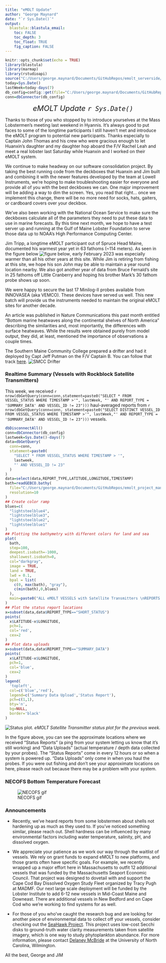 ```yaml
---
title: "eMOLT Update"
author: "George Maynard"
date: "`r Sys.Date()`"  
output: 
  blastula::blastula_email:
    toc: FALSE
    toc_depth: 3
    toc_float: TRUE
    fig_caption: FALSE
---
```


```r
knitr::opts_chunk$set(echo = TRUE)
library(blastula)
library(marmap)
library(rstudioapi)
source("C:/Users/george.maynard/Documents/GitHubRepos/emolt_serverside/API/API_header.R")
today=Sys.Date()
lastWeek=today-days(7)
db_config=config::get(file="C:/Users/george.maynard/Documents/GitHubRepos/emolt_serverside/API/config.yml")$dev_intranet
conn=dbConnector(db_config)
```

<center> 

<font size="5"> *eMOLT Update `r Sys.Date()` * </font>

</center>

Thanks to those of you who stopped by to introduce yourselves at the Mass Lobstermen's meeting last weekend in Hyannis. It's always good to put faces to some of the longtime participants I still haven't met and introduce the eMOLT program to potential new participants. Thanks especially to Captain John Thomas and his crew who were gracious enough to let Huanxin's daughter and my daughter hop aboard the F/V Rachel Leah and meet a real lobster last Saturday while Huanxin and I worked on their eMOLT system. 

We continue to make headway on our software consolidation project. By taking the best running code from the deckboxes that Huanxin and Jim built and combining it with the newer features developed by the team at Lowell Instruments, we're hoping to make troubleshooting easier for everyone and provide all of you with the best deckboxes we can. One major improvement will be adding a way to dim the screen. Yes, you read that right... once we implement this change, there will be no more need for socks, hats, gaiters, or cardboard covers over your deckbox. 

We've also been working with the National Ocean Service to make sure the deckboxes calculate all of the parameters they need to put these data to use in marine forecasts. By this time next month, we hope to have a test server up and running at the Gulf of Maine Lobster Foundation to serve those data up to NOAA's High Performance Computing Center. 

Jim Tripp, a longtime eMOLT participant out of Spruce Head Maine, documented his warmest year yet in 63 fathoms (~114 meters).  As seen in the figure below ![figure below](JT04.png), early February 2023 was especially warmer than 
all his other years at this site.  While Jim is retiring from fishing at this site, we hope his son John may be able to maintain a year round location nearby.
We also got another year of data from Bruce Fernald's site in 25 fathoms off Little Cranberry and hoping his brother Mark's 30 fathom probe shows up soon.

We were happy to secure the last 17 Minilog-II probes available from INNOVASEA (aka VEMCO).  These devices have served us well.  This new batch will provide us the instruments needed to maintain the original eMOLT sites for another decade.

An article was published in Nature Communications this past month entitled "Bottom marine heatwaves along the continental shelves of North America" describing the similarities and, most importantly, the differences with surface heatwaves. While the results were obtained purely from model output, they did, at least, mentioned the importance of observations a couple times.

The Southern Maine Community College prepared a drifter and had it deployed by Capt Jeff Putman on the F/V Captain B. You can follow that track [here](studentdrifters.org/track/drift_smcc_2023_1.html).
![SMCC Drifter](drift_smcc_2023_1_on_dock.jpg)

### Realtime Summary (Vessels with Rockblock Satellite Transmitters)

This week, we received `r nrow(dbGetQuery(conn=conn,statement=paste0("SELECT * FROM VESSEL_STATUS WHERE TIMESTAMP >'", lastWeek, "' AND REPORT_TYPE = 'SUMMARY_DATA' AND VESSEL_ID != 23")))` haul-averaged reports from `r nrow(dbGetQuery(conn=conn, statement=paste0("SELECT DISTINCT VESSEL_ID FROM VESSEL_STATUS WHERE TIMESTAMP >'", lastWeek,"' AND REPORT_TYPE = 'SUMMARY_DATA' AND VESSEL_ID != 23")))` vessels. 

```r
dbDisconnectAll()
conn=dbConnector(db_config)
lastweek=Sys.Date()-days(7)
data=dbGetQuery(
  conn=conn,
  statement=paste0(
    "SELECT * FROM VESSEL_STATUS WHERE TIMESTAMP > '",
    lastweek,
    "' AND VESSEL_ID != 23"
  )
)
data=select(data,REPORT_TYPE,LATITUDE,LONGITUDE,TIMESTAMP)
bath=readGEBCO.bathy(
  file="C:/Users/george.maynard/Documents/GitHubRepos/emolt_project_management/UtilityScripts/GEBCO/gebco_2022_n47.0_s38.0_w-76.0_e-59.0.nc",
  resolution=10
)
## Create color ramp
blues=c(
  "lightsteelblue4", 
  "lightsteelblue3",
  "lightsteelblue2", 
  "lightsteelblue1"
)
## Plotting the bathymetry with different colors for land and sea
plot(
  bath,
  step=100,
  deepest.isobath=-1000,
  shallowest.isobath=0,
  col="darkgray",
  image = TRUE, 
  land = TRUE, 
  lwd = 0.1,
  bpal = list(
    c(0, max(bath), "gray"),
    c(min(bath),0,blues)
  ),
  main=paste0("ALL eMOLT VESSELS with Satellite Transmitters \nREPORTS FROM: ",lastweek," to ",Sys.Date())
)
## Plot the status report locations
x=subset(data,data$REPORT_TYPE=="SHORT_STATUS")
points(
  x$LATITUDE~x$LONGITUDE,
  pch=1,
  col='red',
  cex=2
)
## Plot data uploads
x=subset(data,data$REPORT_TYPE=="SUMMARY_DATA")
points(
  x$LATITUDE~x$LONGITUDE,
  pch=1,
  col='blue',
  cex=2
)
legend(
  'topleft',
  col=c('blue','red'),
  legend=c('Summary Data Upload','Status Report'),
  pch=c(1,1),
  bty='n',
  bg=NULL,
  border='black'
)
```

![Status plot.](`r knitr::fig_chunk('statusPlot', 'png')`)
*eMOLT Satellite Transmitter status plot for the previous week.*

In the figure above, you can see the approximate locations where we received "Status Reports" (a ping from your system letting us know that it's still working) and "Data Uploads" (actual temperature / depth data collected by your probes). The "Status Reports" come in every 12 hours or so when a system is powered up. "Data Uploads" only come in when you haul the probes. If you were out fishing and don't see your approximate locations on here, please reach out because there may be a problem with your system.

### NECOFS Bottom Temperature Forecast

![NECOFS gif](NECOFS.gif)

### Announcements

- Recently, we've heard reports from some lobstermen about shells not hardening up as much as they used to. If you've noticed something similar, please reach out. Shell hardness can be influenced by many environmental factors including water temperature, salinity, pH, and dissolved oxygen. 

- We appreciate your patience as we work our way through the waitlist of vessels. We rely on grant funds to expand eMOLT to new platforms, and those grants often have specific goals. For example, we recently wrapped up a major effort here in Massachusetts to outfit 12 additional vessels that was funded by the Massachusetts Seaport Economic Council. That project was designed to dovetail with and support the Cape Cod Bay Dissolved Oxygen Study Fleet organized by Tracy Pugh at MADMF. Our next large scale deployment will be funded by the Lobster Institute to add 6-12 new vessels in Mid-Coast Maine and Downeast. There are additional vessels in New Bedford and on Cape Cod who we're working to find systems for as well. 

- For those of you who've caught the research bug and are looking for another piece of environmental data to collect off your vessels, consider checking out the [SeaHawk Project](https://coast-lab.org/hawkeyeCitSci/). This project uses low-cost Secchi disks to ground-truth water clarity measurements taken from satellite imagery, which is one way to study phytoplankton abundance. For more information, please contact [Delaney McBride](dam2534@uncw.edu) at the University of North Carolina, Wilmington. 

All the best,
George and JiM
